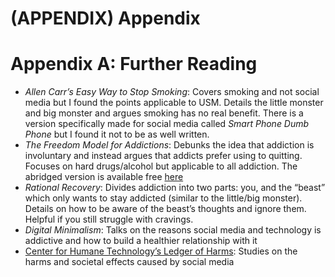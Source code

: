 # (APPENDIX) Appendix {-}
# Appendix A: Further Reading
- *Allen Carr's Easy Way to Stop Smoking*: Covers smoking and not social media but I found the points applicable to USM. Details the little monster and big monster and argues smoking has no real benefit. There is a version specifically made for social media called *Smart Phone Dumb Phone* but I found it not to be as well written.
- *The Freedom Model for Addictions*: Debunks the idea that addiction is involuntary and instead argues that addicts prefer using to quitting. Focuses on hard drugs/alcohol but applicable to all addiction. The abridged version is available free [here](https://archive.org/details/freedom-model-abridged/Freedom%20Model%20Abridged/)
- *Rational Recovery*: Divides addiction into two parts: you, and the "beast" which only wants to stay addicted (similar to the little/big monster). Details on how to be aware of the beast's thoughts and ignore them. Helpful if you still struggle with cravings.
- *Digital Minimalism*: Talks on the reasons social media and technology is addictive and how to build a healthier relationship with it
- [Center for Humane Technology's Ledger of Harms](https://ledger.humanetech.com/): Studies on the harms and societal effects caused by social media
